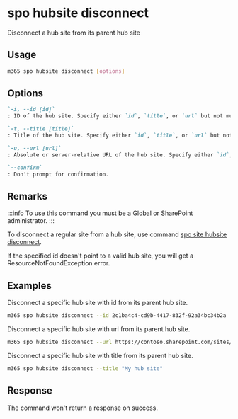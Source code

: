 
# spo hubsite disconnect

Disconnect a hub site from its parent hub site

## Usage

```sh
m365 spo hubsite disconnect [options]
```

## Options

```md defintion-list
`-i, --id [id]`
: ID of the hub site. Specify either `id`, `title`, or `url` but not multiple.

`-t, --title [title]`
: Title of the hub site. Specify either `id`, `title`, or `url` but not multiple.

`-u, --url [url]`
: Absolute or server-relative URL of the hub site. Specify either `id`, `title`, or `url` but not multiple.

`--confirm`
: Don't prompt for confirmation.
```

<Global />

## Remarks

:::info
To use this command you must be a Global or SharePoint administrator.
:::

To disconnect a regular site from a hub site, use command [spo site hubsite disconnect](../site/site-hubsite-disconnect.mdx).

If the specified id doesn't point to a valid hub site, you will get a ResourceNotFoundException error.

## Examples

Disconnect a specific hub site with id from its parent hub site.

```sh
m365 spo hubsite disconnect --id 2c1ba4c4-cd9b-4417-832f-92a34bc34b2a
```

Disconnect a specific hub site with url from its parent hub site.

```sh
m365 spo hubsite disconnect --url https://contoso.sharepoint.com/sites/project-x
```

Disconnect a specific hub site with title from its parent hub site.

```sh
m365 spo hubsite disconnect --title "My hub site"
```

## Response

The command won't return a response on success.
